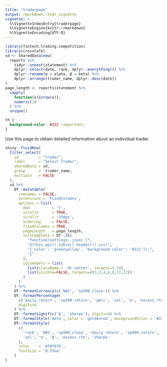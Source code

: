 ```yaml
---
title: "traderpage"
output: rmarkdown::html_vignette
vignette: >
  %\VignetteIndexEntry{traderpage}
  %\VignetteEngine{knitr::rmarkdown}
  %\VignetteEncoding{UTF-8}
---
```


  
```r
library(fintech.trading.competition)
library(crosstalk)
sd <- SharedData$new(
  reports %>% 
    tidyr::unnest(statement) %>%
    dplyr::select(date, rank, dplyr::everything()) %>%
    dplyr::rename(α = alpha, β = beta) %>%
    dplyr::arrange(trader_name, dplyr::desc(date))
)
page_length <- reports$statement %>%
  vapply(
    function(x){nrow(x)},
    numeric(1)
  ) %>%
  unique()
```

```css
th {
  background-color: #222 !important;
}
```


Use this page to obtain detailed information about an individual trader.



```r
shiny::fluidRow(
  filter_select(
    id         = "trader", 
    label      = "Select Trader", 
    sharedData = sd, 
    group      = ~trader_name,
    multiple   = FALSE
  ),
  sd %>%
    DT::datatable(
      rownames = FALSE,
      extensions = 'FixedColumns',
      options = list(
        dom          = 't',
        scrollX      = TRUE,
        scrollY      = '350px',
        ordering     = FALSE,
        fixedColumns = TRUE,
        pageLength   = page_length,
        initComplete = DT::JS(
          "function(settings, json) {",
          "$(this.api().table().header()).css(",
          "{'color': 'greenyellow', 'background-color': '#222'});",
          "}"
        ),
        columnDefs = list(
          list(className = 'dt-center', targets=1:14),
          list(visible=FALSE, targets=c(2,3,4,6,8,11,12))
        )
      )
    ) %>%
    DT::formatCurrency(c('NAV', 'sp500_close')) %>%
    DT::formatPercentage(
      c('daily_return', 'sp500_return', 'gmrr', 'vol', 'α', 'excess_rtn'), 
      digits=4
    ) %>%
    DT::formatSignif(c('β', 'sharpe'), digits=4) %>%
    DT::formatStyle('date', color = 'goldenrod', backgroundColor = '#222') %>%
    DT::formatStyle(
      c(
        'rank', 'NAV', 'sp500_close', 'daily_return', 'sp500_return', 'gmrr',
        'vol', 'α', 'β', 'excess_rtn', 'sharpe'
      ),
      color    = '#f0f0f0',
      fontSize = '0.75em'
    )
)
```
